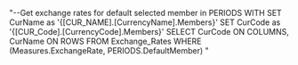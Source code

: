 "--Get exchange rates for default selected member in PERIODS
WITH SET CurName as '{[CUR_NAME].[CurrencyName].Members}'
          SET CurCode as '{[CUR_Code].[CurrencyCode].Members}' 
SELECT  CurCode ON COLUMNS,
              CurName ON ROWS
FROM Exchange_Rates
WHERE  (Measures.ExchangeRate, PERIODS.DefaultMember)
"
